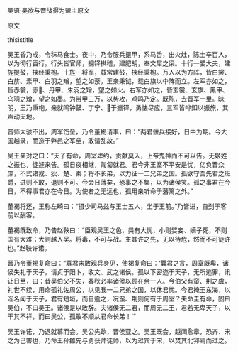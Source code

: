


吴语·吴欲与晋战得为盟主原文

原文

thisistitle

吴王昏乃戒，令秣马食士。夜中，乃令服兵擐甲，系马舌，出火灶，陈士卒百人，以为彻行百行。行头皆官师，拥铎拱稽，建肥胡，奉文犀之渠。十行一嬖大夫，建旌提鼓，挟经秉枹。十旌一将军，载常建鼓，挟经秉枹。万人以为方阵，皆白裳、白旂、素甲、白羽之矰，望之如荼。王亲秉钺，载白旗以中阵而立。左军亦如之，皆赤裳，赤、丹甲、朱羽之矰，望之如火。右军亦如之，皆玄裳、玄旗、黑甲、乌羽之矰，望之如墨。为带甲三万，以势攻，鸡鸣乃定。既陈，去晋军一里。昧明，王乃秉枹，亲就鸣钟鼓、丁宁、于振铎，勇怯尽应，三军皆哗釦以振旅，其声动天地。

晋师大骇不出，周军饬垒，乃令董褐请事，曰：“两君偃兵接好，日中为期。今大国越录，而造于弊邑之军垒，敢请乱故。”

吴王亲对之曰：“天子有命，周室卑约，贡献莫入，上帝鬼神而不可以告。无姬姓之振也，徒遽来告。孤日夜相继，匍匐就君。君今非王室不平安是忧，亿负晋众庶，不式诸戎、狄、楚、秦；将不长弟，以力征一二兄弟之国。孤欲守吾先君之班爵，进则不敢，退则不可。今会日薄矣，恐事之不集，以为诸侯笑。孤之事君在今日，不得事君亦在今日。为使者之无远也，孤用亲听命于藩篱之外。”

董褐将还，王称左畸曰：“摄少司马兹与王士五人，坐于王前。”乃皆进，自刭于客前以酬客。

董褐既致命，乃告赵鞅曰：“臣观吴王之色，类有大忧，小则嬖妾、嫡子死，不则国有大难；大则越入吴。将毒，不可与战。主其许之先，无以待危，然而不可徒许也。”赵鞅许诺。

晋乃令董褐复命曰：“寡君未敢观兵身见，使褐复命曰：‘曩君之言，周室既卑，诸侯失礼于天子，请贞于阳卜，收文、武之诸侯。孤以下密迩于天子，无所逃罪，讯让日至，曰：昔吴伯父不失，春秋必率诸侯以顾在余一人。今伯父有蛮、荆之虞，礼世不续，用命孤礼佐周公，以见我一二兄弟之国，以休君忧。今君掩王东海，以淫名闻于天子，君有短垣，而自逾之，况蛮、荆则何有于周室？夫命圭有命，固曰吴伯，不曰吴王。诸侯是以敢辞。夫诸侯无二君，而周无二王，君若无卑天子，以干其不祥，而曰吴公，孤敢不顺从君命长弟！’”

吴王许诺，乃退就幕而会。吴公先歃，晋侯亚之。吴王既会，越闻愈章，恐齐、宋之为己害也，乃命王孙雒先与勇获帅徒师，以为过宾于宋，以焚其北郛焉而过之。

